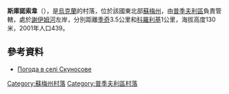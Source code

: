 {{coord|51|18|11|N|33|52|24|E|scale:100000|display=inline,title}}

'''斯庫諾索韋'''（{{lang-uk|Скуносове}}），是[[烏克蘭|烏克蘭]]的村落，位於該國東北部[[蘇梅州|蘇梅州]]，由[[普季夫利區|普季夫利區]]負責管轄，處於[[謝伊姆河|謝伊姆河]]左岸，分別距離[[季奇|季奇]]3.5公里和[[科羅利基|科羅利基]]1公里，海拔高度130米，2001年人口439。

==參考資料==
* [http://weather.in.ua/ua/symskaja/24058 Погода в селі Скуносове] {{Wayback|url=http://weather.in.ua/ua/symskaja/24058 |date=20111219230026 }}

{{DEFAULTSORT:Скуносове}}
[[Category:蘇梅州村落|Category:蘇梅州村落]]
[[Category:普季夫利區村落|Category:普季夫利區村落]]


{{Sumy-geo-stub}}